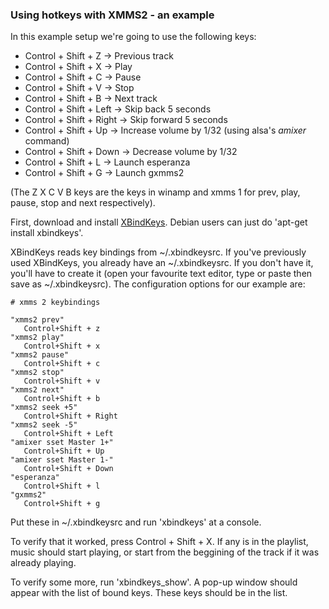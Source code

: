=== Using hotkeys with XMMS2 - an example ===

In this example setup we're going to use the following keys:
* Control + Shift + Z     -> Previous track
* Control + Shift + X     -> Play
* Control + Shift + C     -> Pause
* Control + Shift + V     -> Stop
* Control + Shift + B     -> Next track
* Control + Shift + Left  -> Skip back 5 seconds
* Control + Shift + Right -> Skip forward 5 seconds
* Control + Shift + Up    -> Increase volume by 1/32 (using alsa's ''amixer'' command)
* Control + Shift + Down  -> Decrease volume by 1/32
* Control + Shift + L     -> Launch esperanza
* Control + Shift + G     -> Launch gxmms2

(The Z X C V B keys are the keys in winamp and xmms 1 for prev, play, pause, stop and next respectively).

First, download and install [http://hocwp.free.fr/xbindkeys/xbindkeys.html#download XBindKeys]. Debian users can just do 'apt-get install xbindkeys'.

XBindKeys reads key bindings from ~/.xbindkeysrc. If you've previously used XBindKeys, you already have an ~/.xbindkeysrc. If you don't have it, you'll have to create it (open your favourite text editor, type or paste then save as ~/.xbindkeysrc). The configuration options for our example are:

 # xmms 2 keybindings
  
 "xmms2 prev"
    Control+Shift + z
 "xmms2 play"
    Control+Shift + x
 "xmms2 pause"
    Control+Shift + c
 "xmms2 stop"
    Control+Shift + v
 "xmms2 next"
    Control+Shift + b
 "xmms2 seek +5"
    Control+Shift + Right
 "xmms2 seek -5"
    Control+Shift + Left
 "amixer sset Master 1+"
    Control+Shift + Up
 "amixer sset Master 1-"
    Control+Shift + Down
 "esperanza"
    Control+Shift + l
 "gxmms2"
    Control+Shift + g

Put these in ~/.xbindkeysrc and run 'xbindkeys' at a console.

To verify that it worked, press Control + Shift + X. If any is in the playlist, music should start playing, or start from the beggining of the track if it was already playing.

To verify some more, run 'xbindkeys_show'. A pop-up window should appear with the list of bound keys. These keys should be in the list.